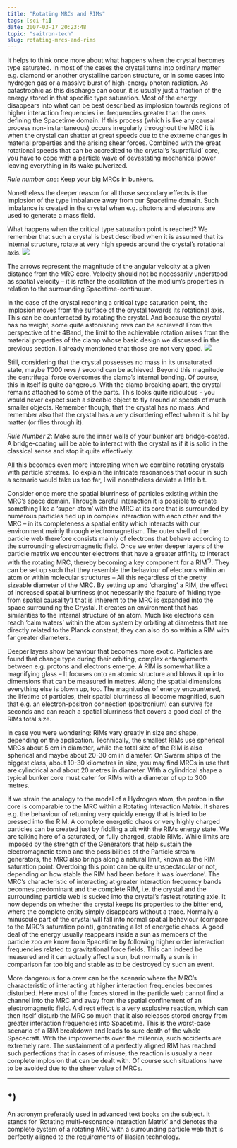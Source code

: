 ```yaml
---
title: "Rotating MRCs and RIMs"
tags: [sci-fi]
date: 2007-03-17 20:23:48
topic: "saitron-tech"
slug: rotating-mrcs-and-rims
---
```


<TopicToc topicId="saitron-tech" active="Rotating MRCs and RIMs" />

It helps to think once more about what happens when the crystal becomes type saturated. In most of the cases the crystal turns into ordinary matter e.g. diamond or another crystalline carbon structure, or in some cases into hydrogen gas or a massive burst of high-energy photon radiation. As catastrophic as this discharge can occur, it is usually just a fraction of the energy stored in that specific type saturation. Most of the energy disappears into what can be best described as implosion towards regions of higher interaction frequencies i.e. frequencies greater than the ones defining the Spacetime domain. If this process (which is like any causal process non-instantaneous) occurs irregularly throughout the MRC it is when the crystal can shatter at great speeds due to the extreme changes in material properties and the arising shear forces. Combined with the great rotational speeds that can be accredited to the crystal’s ‘suprafluid’ core, you have to cope with a particle wave of devastating mechanical power leaving everything in its wake pulverized.

_Rule number one_: Keep your big MRCs in bunkers.

Nonetheless the deeper reason for all those secondary effects is the implosion of the type imbalance away from our Spacetime domain. Such imbalance is created in the crystal when e.g. photons and electrons are used to generate a mass field.

What happens when the critical type saturation point is reached? We remember that such a crystal is best described when it is assumed that its internal structure, rotate at very high speeds around the crystal’s rotational axis.
  ![](/assets/saitech1-fig8.gif) 

 The arrows represent the magnitude of the angular velocity at a given distance from the MRC core. Velocity should not be necessarily understood as spatial velocity – it is rather the oscillation of the medium’s properties in relation to the surrounding Spacetime-continuum. 

In the case of the crystal reaching a critical type saturation point, the implosion moves from the surface of the crystal towards its rotational axis. This can be counteracted by rotating the crystal. And because the crystal has no weight, some quite astonishing revs can be achieved! From the perspective of the 4Band, the limit to the achievable rotation arises from the material properties of the clamp whose basic design we discussed in the previous section. I already mentioned that those are not very good.
  ![](/assets/saitech1-fig9.gif)  

Still, considering that the crystal possesses no mass in its unsaturated state, maybe 1’000 revs / second can be achieved. Beyond this magnitude the centrifugal force overcomes the clamp’s internal bonding. Of course, this in itself is quite dangerous. With the clamp breaking apart, the crystal remains attached to some of the parts. This looks quite ridiculous - you would never expect such a sizeable object to fly around at speeds of much smaller objects. Remember though, that the crystal has no mass. And remember also that the crystal has a very disordering effect when it is hit by matter (or flies through it).

_Rule Number 2_: Make sure the inner walls of your bunker are bridge-coated. A bridge-coating will be able to interact with the crystal as if it is solid in the classical sense and stop it quite effectively.

All this becomes even more interesting when we combine rotating crystals with particle streams. To explain the intricate resonances that occur in such a scenario would take us too far, I will nonetheless deviate a little bit. 

Consider once more the spatial blurriness of particles existing within the MRC’s space domain. Through careful interaction it is possible to create something like a ‘super-atom’ with the MRC at its core that is surrounded by numerous particles tied up in complex interaction with each other and the MRC – in its completeness a spatial entity which interacts with our environment mainly through electromagnetism. The outer shell of the particle web therefore consists mainly of electrons that behave according to the surrounding electromagnetic field. Once we enter deeper layers of the particle matrix we encounter electrons that have a greater affinity to interact with the rotating MRC, thereby becoming a key component for a RIM<sup>*)</sup>. They can be set up such that they resemble the behaviour of electrons within an atom or within molecular structures – All this regardless of the pretty sizeable diameter of the MRC. By setting up and ‘charging’ a RIM, the effect of increased spatial blurriness (not necessarily the feature of ‘hiding type from spatial causality’) that is inherent to the MRC is expanded into the space surrounding the Crystal. It creates an environment that has similarities to the internal structure of an atom. Much like electrons can reach ‘calm waters’ within the atom system by orbiting at diameters that are directly related to the Planck constant, they can also do so within a RIM with far greater diameters. 

Deeper layers show behaviour that becomes more exotic. Particles are found that change type during their orbiting, complex entanglements between e.g. protons and electrons emerge. A RIM is somewhat like a magnifying glass – It focuses onto an atomic structure and blows it up into dimensions that can be measured in metres. Along the spatial dimensions everything else is blown up, too. The magnitudes of energy encountered, the lifetime of particles, their spatial blurriness all become magnified, such that e.g. an electron-positron connection (positronium) can survive for seconds and can reach a spatial blurriness that covers a good deal of the RIMs total size. 

In case you were wondering: RIMs vary greatly in size and shape, depending on the application. Technically, the smallest RIMs use spherical MRCs about 5 cm in diameter, while the total size of the RIM is also spherical and maybe about 20-30 cm in diameter. On Swarm ships of the biggest class, about 10-30 kilometres in size, you may find MRCs in use that are cylindrical and about 20 metres in diameter. With a cylindrical shape a typical bunker core must cater for RIMs with a diameter of up to 300 metres.

If we strain the analogy to the model of a Hydrogen atom, the proton in the core is comparable to the MRC within a Rotating Interaction Matrix. It shares e.g. the behaviour of returning very quickly energy that is tried to be pressed into the RIM. A complete energetic chaos or very highly charged particles can be created just by fiddling a bit with the RIMs energy state. We are talking here of a saturated, or fully charged, stable RIMs. While limits are imposed by the strength of the Generators that help sustain the electromagnetic tomb and the possibilities of the Particle stream generators, the MRC also brings along a natural limit, known as the RIM saturation point. Overdoing this point can be quite unspectacular or not, depending on how stable the RIM had been before it was ‘overdone’. The MRC’s characteristic of interacting at greater interaction frequency bands becomes predominant and the complete RIM, i.e. the crystal and the surrounding particle web is sucked into the crystal’s fastest rotating axle. It now depends on whether the crystal keeps its properties to the bitter end, where the complete entity simply disappears without a trace. Normally a minuscule part of the crystal will fall into normal spatial behaviour (compare to the MRC’s saturation point), generating a lot of energetic chaos. A good deal of the energy usually reappears inside a sun as members of the particle zoo we know from Spacetime by following higher order interaction frequencies related to gravitational force fields. This can indeed be measured and it can actually affect a sun, but normally a sun is in comparison far too big and stable as to be destroyed by such an event.

 More dangerous for a crew can be the scenario where the MRC’s characteristic of interacting at higher interaction frequencies becomes disturbed. Here most of the forces stored in the particle web cannot find a channel into the MRC and away from the spatial confinement of an electromagnetic field. A direct effect is a very explosive reaction, which can then itself disturb the MRC so much that it also releases stored energy from greater interaction frequencies into Spacetime. This is the worst-case scenario of a RIM breakdown and leads to sure death of the whole Spacecraft.  With the improvements over the millennia, such accidents are extremely rare. The sustainment of a perfectly aligned RIM has reached such perfections that in cases of misuse, the reaction is usually a near complete implosion that can be dealt with. Of course such situations have to be avoided due to the sheer value of MRCs.

* * *

## *)

An acronym preferably used in advanced text books on the subject. It stands for ‘Rotating multi-resonance Interaction Matrix’ and denotes the complete system of a rotating MRC with a surrounding particle web that is perfectly aligned to the requirements of Iilasian technology.